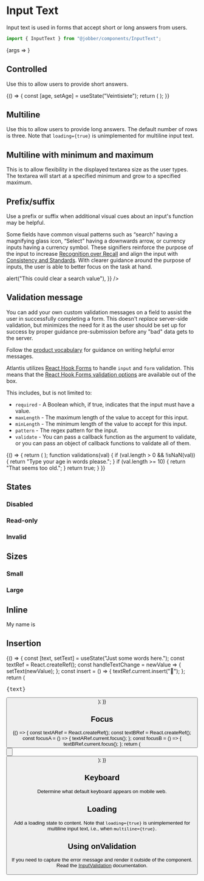 
<Meta title="Components/InputText" component={InputText} />

# Input Text

Input text is used in forms that accept short or long answers from users.

```ts
import { InputText } from "@jobber/components/InputText";
```

<Canvas>
  <Story
    name="InputText"
    args={{
      defaultValue: "Rocinante",
      placeholder: "Ship Name",
    }}
  >
    {args => <InputText {...args} />}
  </Story>
</Canvas>

<ArgsTable of={InputText} story="InputText" />

## Controlled

Use this to allow users to provide short answers.

<Canvas>
  {() => {
    const [age, setAge] = useState("Veintisiete");
    return (
      <InputText
        value={age}
        onChange={setAge}
        name="age"
        placeholder="Age in words"
      />
    );
  }}
</Canvas>

## Multiline

Use this to allow users to provide long answers. The default number of rows is
three. Note that `loading={true}` is unimplemented for multiline input text.

<Canvas>
  <InputText
    multiline={true}
    placeholder="Describe your age"
    name="describeAge"
  />
</Canvas>

## Multiline with minimum and maximum

This is to allow flexibility in the displayed textarea size as the user types.
The textarea will start at a specified minimum and grow to a specified maximum.

<Canvas>
  <InputText
    defaultValue="Rocinante"
    multiline={true}
    rows={{ min: 1, max: 4 }}
  />
</Canvas>

## Prefix/suffix

Use a prefix or suffix when additional visual cues about an input's function may
be helpful.

Some fields have common visual patterns such as “search” having a magnifying
glass icon, “Select” having a downwards arrow, or currency inputs having a
currency symbol. These signifiers reinforce the purpose of the input to increase
[Recognition over Recall](https://www.nngroup.com/articles/ten-usability-heuristics/)
and align the input with
[Consistency and Standards](https://www.nngroup.com/articles/ten-usability-heuristics/).
With clearer guidance around the purpose of inputs, the user is able to better
focus on the task at hand.

<Canvas>
  <Content>
    <InputText
      defaultValue="1,000,000"
      placeholder="Invoice Total"
      prefix={{ label: "$", icon: "invoice" }}
      suffix={{ label: ".00" }}
    />
    <InputText
      placeholder="Search"
      prefix={{ icon: "search" }}
      suffix={{
        icon: "cross",
        ariaLabel: "clear search",
        onClick: () => alert("This could clear a search value"),
      }}
    />
  </Content>
</Canvas>

## Validation message

You can add your own custom validation messages on a field to assist the user in
successfully completing a form. This doesn't _replace_ server-side validation,
but minimizes the need for it as the user should be set up for success by proper
guidance pre-submission before any "bad" data gets to the server.

Follow the
[product vocabulary](https://atlantis.getjobber.com/?path=/docs/content-product-vocabulary--page#general-phrasing)
for guidance on writing helpful error messages.

Atlantis utilizes [React Hook Forms](https://react-hook-form.com/) to handle
`input` and `form` validation. This means that the
[React Hook Forms validation options](https://react-hook-form.com/api#register)
are available out of the box.

This includes, but is not limited to:

- `required` - A Boolean which, if true, indicates that the input must have a
  value.
- `maxLength` - The maximum length of the value to accept for this input.
- `minLength` - The minimum length of the value to accept for this input.
- `pattern` - The regex pattern for the input.
- `validate` - You can pass a callback function as the argument to validate, or
  you can pass an object of callback functions to validate all of them.

<Canvas>
  {() => {
    return (
      <InputText
        name="age"
        placeholder="What's your age"
        validations={{
          required: {
            value: true,
            message: "You have to tell us your age",
          },
          validate: validations,
        }}
      />
    );
    function validations(val) {
      if (val.length > 0 && !isNaN(val)) {
        return "Type your age in words please.";
      }
      if (val.length >= 10) {
        return "That seems too old.";
      }
      return true;
    }
  }}
</Canvas>

## States

### Disabled

<Canvas>
  <InputText
    placeholder="Credit card"
    value="**** **** **** 1234"
    disabled={true}
    name="creditCard"
  />
</Canvas>

### Read-only

<Canvas>
  <InputText
    placeholder="Your referral code"
    value="WXYZ100"
    readonly={true}
    name="referralCode"
  />
</Canvas>

### Invalid

<Canvas>
  <InputText
    placeholder="Email"
    value="atlantis"
    invalid={true}
    name="emailAddress"
  />
</Canvas>

## Sizes

### Small

<Canvas>
  <InputText name="smallField" size="small" placeholder="Duration" />
</Canvas>

### Large

<Canvas>
  <InputText name="largeField" size="large" placeholder="Your username" />
</Canvas>

## Inline

<Canvas>
  <Text>
    My name is
    <InputText
      name="durationInDays"
      value="Jeff"
      size="small"
      inline={true}
      maxLength={4}
      align="center"
    />
  </Text>
</Canvas>

## Insertion

<Canvas>
  {() => {
    const [text, setText] = useState("Just some words here.");
    const textRef = React.createRef();
    const handleTextChange = newValue => {
      setText(newValue);
    };
    const insert = () => {
      textRef.current.insert("🎉");
    };
    return (
      <Content>
        <InputText value={text} onChange={handleTextChange} ref={textRef} />
        <pre>{text}</pre>
        <Button label="Insert Emoji" onClick={insert} />
      </Content>
    );
  }}
</Canvas>

## Focus

<Canvas>
  {() => {
    const textARef = React.createRef();
    const textBRef = React.createRef();
    const focusA = () => {
      textARef.current.focus();
    };
    const focusB = () => {
      textBRef.current.focus();
    };
    return (
      <Content>
        <InputText value="Text input A" ref={textARef} />
        <InputText value="Text input B" ref={textBRef} />
        <Button label="Focus text input A" onClick={focusA} />
        <br />
        <Button label="Focus text input B" onClick={focusB} />
      </Content>
    );
  }}
</Canvas>

## Keyboard

Determine what default keyboard appears on mobile web.

<Canvas>
  <InputText
    placeholder="Describe your age"
    name="describeAge"
    keyboard="numeric"
  />
</Canvas>

## Loading

Add a loading state to content. Note that `loading={true}` is unimplemented for
multiline input text, i.e., when `multiline={true}`.

<Canvas>
  <InputText
    placeholder="Checking phone number"
    name="phoneNumber"
    loading={true}
    keyboard="numeric"
  />
</Canvas>

## Using onValidation

If you need to capture the error message and render it outside of the component.
Read the
[InputValidation](../?path=/docs/components-inputvalidation--input-validation)
documentation.
